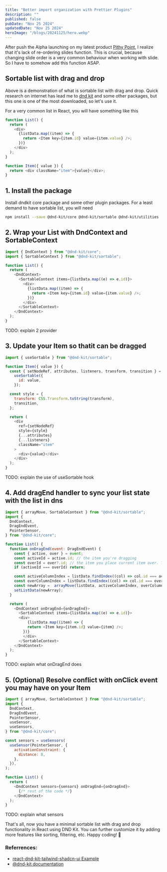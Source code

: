 ```yaml
---
title: "Better import organization with Prettier Plugins"
description: ""
published: false
pubDate: "Nov 25 2024"
updatedDate: "Nov 25 2024"
heroImage: "/blogs/20241125/hero.webp"
---
```


After push the Alpha launching on my latest product [Pithy Point](https://pithypoint.com), I realize that it's lack of re-ordering slides function. This is crucial, because changing slide order is a very common behaviour when working with slide. So I have to somehow add this function ASAP.

## Sortable list with drag and drop

Above is a demonstration of what is sortable list with drag and drop. Quick research on internet has lead me to [dnd kit](https://dndkit.com) and some other packages, but this one is one of the most downloaded, so let's use it.

For a very common list in React, you will have something like this

```js
function List() {
  return (
    <div>
      {listData.map((item) => {
        return <Item key={item.id} value={item.value} />;
      })}
    </div>
  );
}
```

```js
function Item({ value }) {
  return <div className="item">{value}</div>;
}
```

## 1. Install the package

Install dndkit core package and some other plugin packages. For a least demand to have sortable list, you will need

```bash
npm install --save @dnd-kit/core @dnd-kit/sortable @dnd-kit/utilities
```

## 2. Wrap your List with DndContext and SortableContext

```js
import { DndContext } from "@dnd-kit/core";
import { SortableContext } from "@dnd-kit/sortable";

function List() {
  return (
    <DndContext>
      <SortableContext items={listData.map((e) => e.id)}>
        <div>
          {listData.map((item) => {
            return <Item key={item.id} value={item.value} />;
          })}
        </div>
      </SortableContext>
    </DndContext>
  );
}
```

TODO: explain 2 provider

## 3. Update your Item so thatit can be dragged

```js
import { useSortable } from "@dnd-kit/sortable";

function Item({ value }) {
  const { setNodeRef, attributes, listeners, transform, transition } =
    useSortable({
      id: value,
    });

  const style = {
    transform: CSS.Transform.toString(transform),
    transition,
  };

  return (
    <div
      ref={setNodeRef}
      style={style}
      {...attributes}
      {...listeners}
      className="item"
    >
      <div>{value}</div>
    </div>
  );
}
```

TODO: explain the use of useSortable hook

## 4. Add dragEnd handler to sync your list state with the list in dns

```js
import { arrayMove, SortableContext } from "@dnd-kit/sortable";
import {
  DndContext,
  DragEndEvent,
  PointerSensor,
} from "@dnd-kit/core";

function List() {
  function onDragEnd(event: DragEndEvent) {
    const { active, over } = event;
    const activeId = active.id; // the item you're dragging
    const overId = over?.id; // the item you place current item over. This could be same as dragging item, which mean you didn't move it
    if (activeId === overId) return;

    const activeColumnIndex = listData.findIndex((col) => col.id === activeId);
    const overColumnIndex = listData.findIndex((col) => col.id === overId);
    const newArray =  arrayMove(listData, activeColumnIndex, overColumnIndex);
    setListData(newArray);
  }

  return (
    <DndContext onDragEnd={onDragEnd}>
      <SortableContext items={listData.map((e) => e.id)}>
      <div>
          {listData.map((item) => {
          return <Item key={item.id} value={item} />;
        })}
        </div>
      </SortableContext>
    </DndContext>
  );
}
```

TODO: explain what onDragEnd does

## 5. (Optional) Resolve conflict with onClick event you may have on your Item

```js
import { arrayMove, SortableContext } from "@dnd-kit/sortable";
import {
  DndContext,
  DragEndEvent,
  PointerSensor,
  useSensor,
  useSensors,
} from "@dnd-kit/core";

const sensors = useSensors(
  useSensor(PointerSensor, {
    activationConstraint: {
      distance: 8,
    },
  }),
);

function List() {
  return (
    <DndContext sensors={sensors} onDragEnd={onDragEnd}>
      {/* rest of the code */}
    </DndContext>
  );
}
```

TODO: explain what sensors

That's all, now you have a minimal sortable list with drag and drop functionality in React using DND Kit. You can further customize it by adding more features like sorting, filtering, etc. Happy coding! 🚀

### Referrences:

- [react-dnd-kit-tailwind-shadcn-ui Example](https://github.com/Georgegriff/react-dnd-kit-tailwind-shadcn-ui)
- [@dnd-kit documentation](https://docs.dndkit.com/)
